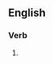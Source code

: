 ==English==

===Verb===
{{head|en|present participle}}

# {{present participle of|adulate|lang=en|nocat=1}}